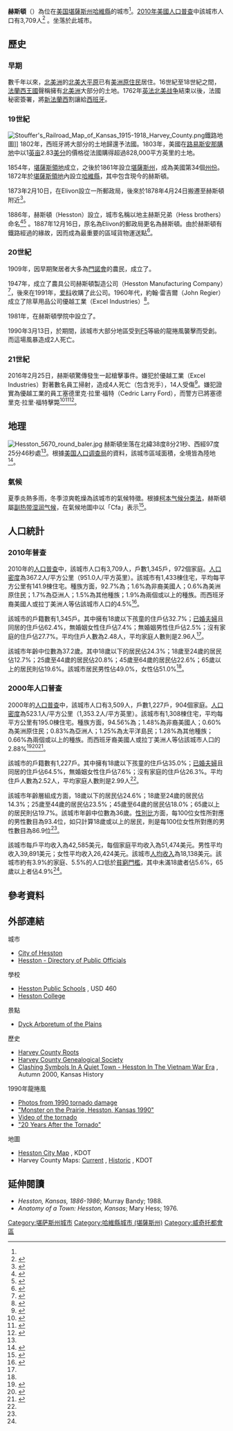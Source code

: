 {{noteTA
|G1=USState
}}
{{Infobox settlement
|name = 赫斯頓
|native_name=Hesston
|settlement_type = [[城市|城市]]
|nickname = 
|motto = ''Harvest The Good Life''<ref>City of Hesston, Kansas http://www.hesstonks.org {{Wayback|url=http://www.hesstonks.org/ |date=20150611152049 }} Retrieved on 2009-05-22</ref>
|image_skyline = Hesston-alliman.jpg
|image_caption = {{le|赫斯頓學院|Hesston College}}
|image_flag = 
|image_seal =
|image_map = Harvey_County_Kansas_Incorporated_and_Unincorporated_areas_Hesston_Highlighted.svg
|map_caption = 赫斯頓在[[哈維縣_(堪薩斯州)|哈維縣]]和[[堪薩斯州|堪薩斯州]]的位置
|image_map1 = Map of Harvey Co, Ks, USA.png
|map_caption1 = {{le|堪薩斯州運輸部|Kansas Department of Transportation}}的[[哈維縣_(堪薩斯州)|哈維縣]]地圖（[[:File:Kansas_official_transportation_map_legend.png|圖例]]）
|latd  = 38 |latm  =  8 |lats  = 21 |latNS  = N
|longd = 97 |longm = 25 |longs = 46 |longEW = W
|coordinates_footnotes    = <ref name="GNIS">[http://geonames.usgs.gov/pls/gnispublic/f?p=gnispq:3:::NO::P3_FID:477759 Geographic Names Information System (GNIS) details for Hesston, Kansas; United States Geological Survey (USGS); October 13, 1978.]</ref>
|coordinates_display = inline,title
|coordinates_type  = region:US-KS_type:city_source:GNIS
|subdivision_type = [[世界政區索引|國家]]
|subdivision_name = [[美国|美国]]
|subdivision_type1 = [[美國行政區劃|州]]
|subdivision_name1 = [[堪薩斯州|堪薩斯州]]
|subdivision_type2 = [[堪薩斯州行政區劃|縣]]
|subdivision_name2 = [[哈維縣_(堪薩斯州)|哈維縣]]
|subdivision_type3 = [[堪薩斯州鎮區列表|鎮區]]
|subdivision_name3 = [[埃馬鎮區_(哈維縣)|埃馬鎮區]]
|government_footnotes = 
|government_type = [[市长-议会制政府|市长-议会制]]
|leader_title = [[市长|市长]]
|leader_name = 大衛·考夫曼（David Kauffman）
|leader_title1 = 行政總監
|leader_name1 = 蓋瑞·埃姆里（Gary Emry）
|established_title = 設立時間
|established_date = 1886年<ref name ="HCH1"/>
|established_title1 = [[市法團|市法團]]
|established_date1 =
|area_footnotes = <ref name="Gazetteer files"/>
|area_total_sq_mi = 3.90
|area_land_sq_mi = 3.90
|area_water_sq_mi = 0
|area_total_km2 = 10.10
|area_land_km2 = 10.10
|area_water_km2 = 0
|elevation_footnotes = <ref name="GNIS"/>
|elevation_ft = 1480
|elevation_m = 451
|population_footnotes = <ref name="FactFinder"/>
|population_as_of = [[2010年美國人口普查|2010]]
|population_total = 3709
|pop_est_footnotes = <ref name="USCensusEst2014"/>
|pop_est_as_of = 2014
|population_est = 3734
|population_density_sq_mi = auto
|population_density_km2   = auto
|timezone = [[北美中部时区|CST]]
|utc_offset = -6
|timezone_DST = [[北美中部时区|CDT]]
|utc_offset_DST = -5
|postal_code_type = [[美國郵區編號|郵區編號]]
|postal_code = 67062
|area_code_type = 區域代碼
|area_code = 620
|blank_name = [[聯邦資料處理標準|FIPS編碼]]
|blank_info = 20-31600 <ref name="GNIS"/>
|blank1_name = [[地名信息系统|GNIS]]
|blank1_info = 0477759 <ref name="GNIS"/>
|website = [http://www.hesstonks.org/ hesstonks.org]
|footnotes = 
}}

'''赫斯頓'''（{{lang-en|'''Hesston'''}}）為位在[[美国|美国]][[堪薩斯州|堪薩斯州]][[哈維縣_(堪薩斯州)|哈維縣]]的城市<ref name="GNIS"/>。[[2010年美國人口普查|2010年美國人口普查]]中該城市人口有3,709人<ref name="Census2010">{{cite web|title=2010 City Population and Housing Occupancy Status|url=http://factfinder2.census.gov/faces/tableservices/jsf/pages/productview.xhtml?pid=DEC_10_PL_GCTPL2.ST13&prodType=table|publisher=U.S. Census Bureau|accessdate=March 6, 2011|archive-date=2011-07-21|archive-url=https://web.archive.org/web/20110721034521/http://factfinder2.census.gov/faces/tableservices/jsf/pages/productview.xhtml?pid=DEC_10_PL_GCTPL2.ST13&prodType=table|dead-url=no}}</ref> 。{{le|赫斯頓學院|Hesston College}}坐落於此城市。

==歷史==

===早期===
數千年以來，[[北美洲|北美洲]]的[[北美大平原|北美大平原]]已有[[美洲原住民|美洲原住民]]居住。16世紀至18世紀之間，[[法蘭西王國|法蘭西王國]]聲稱擁有[[北美洲|北美洲]]大部分的土地。1762年[[英法北美战争|英法北美战争]]結束以後，法國秘密簽署{{le|1762年楓丹白露條約|Treaty of Fontainebleau (1762)|楓丹白露條約}}，將[[新法蘭西|新法蘭西]]割讓給[[西班牙|西班牙]]。

===19世紀===
[[File:Stouffer's_Railroad_Map_of_Kansas_1915-1918_Harvey_County.png|thumb]]鐵路地圖]]
1802年，西班牙將大部分的土地歸還予法國。1803年，美國在[[路易斯安那購地|路易斯安那購地]]中以1[[英亩|英亩]]2.83[[1美分硬幣|美分]]的價格從法國購得超過828,000平方英里的土地。

1854年，[[堪薩斯領地|堪薩斯領地]]成立，之後於1861年設立[[堪薩斯州|堪薩斯州]]，成為美國第34個[[美国州份|州份]]。1872年於[[堪薩斯領地|堪薩斯領地]]內設立[[哈維縣_(堪薩斯州)|哈維縣]]，其中包含現今的赫斯頓。

1873年2月10日，在Elivon設立一所郵政局，後來於1878年4月24日搬遷至赫斯頓附近<ref>{{cite web | url=http://www.kshs.org/geog/geog_postoffices/search/county:HV | title=Kansas Post Offices, 1828-1961 (archived) | publisher=Kansas Historical Society | accessdate=11 June 2014 | deadurl=yes | archiveurl=https://web.archive.org/web/20131009125036/http://www.kshs.org/geog/geog_postoffices/search/county:HV | archivedate=2013-10-09 }}</ref>。

1886年，赫斯頓（Hesston）設立，城市名稱以地主赫斯兄弟（Hess brothers）命名<ref name ="HCH1">{{Cite web |url=http://hchm.org/harvey-county-history/ |title=Harvey County history; Harvey County Historical Society. |access-date=2016-02-26 |archive-date=2016-03-06 |archive-url=https://web.archive.org/web/20160306055609/http://hchm.org/harvey-county-history/ |dead-url=no }}</ref><ref name="Santa Fe Rail History">{{Cite web |url=http://kansasheritage.org/research/rr/santafe.html |title=Santa Fe Rail History |access-date=2016-02-26 |archive-date=2020-10-20 |archive-url=https://web.archive.org/web/20201020202315/http://www.kansasheritage.org/research/rr/santafe.html |dead-url=no }}</ref> 。1887年12月16日，原名為Elivon的郵政局更名為赫斯頓。由於赫斯頓有鐵路經過的緣故，因而成為最重要的區域貨物運送點<ref>{{cite book | url=http://books.google.com/books?id=o8X5krq3fP8C&pg=PA840#v=onepage&q&f=false | title=Kansas: A Cyclopedia of State History, Embracing Events, Institutions, Industries, Counties, Cities, Towns, Prominent Persons, Etc. | publisher=Standard Publishing Company | author=Blackmar, Frank Wilson | year=1912 | pages=840 | access-date=2016-02-26 | archive-date=2014-10-30 | archive-url=https://web.archive.org/web/20141030195808/http://books.google.com/books?id=o8X5krq3fP8C&pg=PA840#v=onepage&q&f=false | dead-url=no }}</ref>。

===20世紀===
1909年，因早期聚居者大多為[[門諾會|門諾會]]的農民，{{le|美國門諾教會|Mennonite Church USA|門諾教會}}成立了{{le|赫斯頓學院|Hesston College}}。

1947年，{{le|萊爾·約斯特|Lyle Yost}}成立了農具公司赫斯頓製造公司（Hesston Manufacturing Company）<ref name="Eagle20120406">{{cite web|last=Voorhis|first=Dan|url=http://www.kansas.com/2012/04/06/2286965/lyle-yost-founder-of-hesston-industries.html|publisher=The Wichita Eagle|title=Lyle Yost, founder of Hesston Industries, dies at age 99|accessdate=29 October 2012|archive-date=2014-08-10|archive-url=https://web.archive.org/web/20140810092401/http://www.kansas.com/2012/04/06/2286965/lyle-yost-founder-of-hesston-industries.html|dead-url=no}}</ref>，後來在1991年，[[爱科_(美国公司)|爱科]]收購了此公司。1960年代，約翰·雷吉爾（John Regier）成立了除草用品公司優越工業（Excel Industries）<ref name="ExcelHistory">{{Cite web |url=http://www.hustlerturf.com/turf_care_leader_mowers |title=Hustler History; Excel Industries. |access-date=2016-02-26 |archive-url=https://web.archive.org/web/20160302012549/http://www.hustlerturf.com/turf_care_leader_mowers |archive-date=2016-03-02 |dead-url=yes }}</ref>。

1981年，在赫斯頓學院中設立了{{le|戴克平原植物園|Dyck Arboretum of the Plains}}。

1990年3月13日，於{{le|1990年3月美國中部龍捲風爆發|March 1990 Central United States tornado outbreak|龍捲風爆發}}期間，該城市大部分地區受到[[藤田级数|F5]]等級的龍捲風襲擊而受創。而這場風暴造成2人死亡。

===21世紀===
2016年2月25日，赫斯頓驚傳發生一起槍擊事件。嫌犯於優越工業（Excel Industries）對著數名員工掃射，造成4人死亡（包含兇手），14人受傷<ref name="fox">{{cite news |title=4 killed, 14 injured in Hesston, Kansas shooting spree |url=http://www.foxnews.com/us/2016/02/25/at-least-2-people-reportedly-killed-in-kansas-workplace-shooting.html |publisher=FOX News |date=February 25, 2016 |accessdate=February 25, 2016}}</ref>。嫌犯證實為優越工業的員工塞德里克·拉里·福特（Cedric Larry Ford），而警方已將塞德里克·拉里·福特擊斃<ref name="rt">{{cite news |title=4 dead, 14 injured in Kansas shooting, shooter ID'd |url=https://www.rt.com/usa/333662-kansas-shooting-hesston-ak/#.Vs-o-5n7tZE.twitter |publisher=Russia Today |date=February 25, 2016 |accessdate=February 25, 2016 |archive-date=2020-12-24 |archive-url=https://web.archive.org/web/20201224014711/https://www.rt.com/usa/333662-kansas-shooting-hesston-ak/#.Vs-o-5n7tZE.twitter |dead-url=no }}</ref><ref name="nbc">{{cite news |title=Gunman Among 4 Dead, 14 Hurt in Kansas Workplace Shooting |url=http://www.nbcnewyork.com/news/national-international/Hesston-Kansas-Active-Shooter-Shelter-in-Place-370193601.html?_osource=SocialFlowTwt_NYBrand |work=NBC New York |date=February 25, 2016 |accessdate=February 25, 2016 |archive-date=2018-07-11 |archive-url=https://web.archive.org/web/20180711091842/https://www.nbcnewyork.com/news/national-international/Hesston-Kansas-Active-Shooter-Shelter-in-Place-370193601.html?_osource=SocialFlowTwt_NYBrand |dead-url=no }}</ref><ref name="usatoday">{{cite news |title=Multiple dead plus shooter after Kansas shootings; up to 20 injured |url=http://www.usatoday.com/story/news/2016/02/25/reports-2-dead-hesston-kansas-workplace-shooting/80954886/ |publisher=[[USA_Today|USA Today]] |date=February 25, 2016 |accessdate=February 25, 2016 |first=Melanie |last=Eversley |archive-date=2021-02-26 |archive-url=https://web.archive.org/web/20210226080422/https://www.usatoday.com/story/news/2016/02/25/reports-2-dead-hesston-kansas-workplace-shooting/80954886/ |dead-url=no }}</ref>。

==地理==
[[File:Hesston_5670_round_baler.jpg|thumb]]
赫斯頓坐落在北緯38度8分21秒、西經97度25分46秒處<ref name="GNIS"/>。根據[[美国人口调查局|美国人口调查局]]的資料，該城市區域面積{{convert|10.10|sqkm||sqmi2}}，全境皆為陸地<ref name ="Gazetteer files">{{cite web|title=US Gazetteer files 2010|url=http://www.census.gov/geo/www/gazetteer/files/Gaz_places_national.txt|publisher=[[美国人口调查局|美国人口调查局]]|accessdate=2012-07-06|archive-url=https://www.webcitation.org/699nOulzi?url=http://www.census.gov/geo/www/gazetteer/files/Gaz_places_national.txt|archive-date=2012-07-14|dead-url=yes}}</ref>。

===氣候===
夏季炎熱多雨，冬季涼爽乾燥為該城市的氣候特徵。根據[[柯本气候分类法|柯本气候分类法]]，赫斯頓屬[[副热带湿润气候|副热带湿润气候]]，在氣候地圖中以「Cfa」表示<ref>{{Cite web |url=http://www.weatherbase.com/weather/weather-summary.php3?s=593537&cityname=Hesston%2C+Kansas%2C+United+States+of+America&units= |title=Climate Summary for Hesston, Kansas |access-date=2016-02-26 |archive-date=2020-09-27 |archive-url=https://web.archive.org/web/20200927014719/https://weatherbase.com/weather/weather-summary.php3?s=593537&cityname=Hesston%2C+Kansas%2C+United+States+of+America&units= |dead-url=no }}</ref>。

==人口統計==
{{US Census population
|align=left
|1930= 526
|1940= 403
|1950= 686
|1960= 1103
|1970= 1926
|1980= 3013
|1990= 3012
|2000= 3509
|2010= 3709
|estyear=2014
|estimate=3734
|estref=<ref name="USCensusEst2014">{{cite web|url=http://www.census.gov/popest/data/cities/totals/2014/SUB-EST2014.html|title=Annual Estimates of the Resident Population for Incorporated Places: April 1, 2010 to July 1, 2014|accessdate=June 4, 2015|archive-url=https://web.archive.org/web/20150523034651/https://www.census.gov/popest/data/cities/totals/2014/SUB-EST2014.html|archive-date=2015-05-23|dead-url=yes}}</ref>
|align-fn=center
|footnote=[http://www.census.gov/prod/www/abs/decennial/ U.S. Decennial Census]
}}

===2010年普查===
2010年的[[2010年美國人口普查|人口普查]]中，該城市人口有3,709人，戶數1,345戶，972個家庭。[[人口密度|人口密度]]為367.2人/平方公里（951.0人/平方英里）。該城市有1,433棟住宅，平均每平方公里有141.9棟住宅。種族方面，92.7%為{{le|美國種族和民族|Race and ethnicity in the United States Census|白人}}；1.6%為非裔美國人；0.6%為美洲原住民；1.7%為亞洲人；1.5%為其他種族；1.9%為兩個或以上的種族。而西班牙裔美國人或拉丁美洲人等佔該城市人口的4.5%<ref name ="FactFinder">{{cite web|title=American FactFinder|url=http://factfinder2.census.gov/faces/nav/jsf/pages/index.xhtml|publisher=[[美国人口调查局|美国人口调查局]]|accessdate=2012-07-06|archive-date=2012-02-17|archive-url=https://www.webcitation.org/65WtHj6J5?url=http://factfinder2.census.gov/faces/nav/jsf/pages/index.xhtml|dead-url=no}}</ref>。

該城市的戶籍數有1,345戶。其中擁有18歲以下孩童的住戶佔32.7%；[[婚姻|已婚夫婦]]且同居的住戶佔62.4%，無婚姻女性住戶佔7.4%；無婚姻男性住戶佔2.5%；沒有家庭的住戶佔27.7%。平均住戶人數為2.48人，平均家庭人數則是2.96人<ref name ="FactFinder"/>。

該城市年齡中位數為37.2歲。其中18歲以下的居民佔24.3%；18歲至24歲的居民佔12.7%；25歲至44歲的居民佔20.8%；45歲至64歲的居民佔22.6%；65歲以上的居民則佔19.6%。該城市居民男性佔49.0%，女性佔51.0%<ref name ="FactFinder"/>。

===2000年人口普查===
2000年的[[2000年美國人口普查|人口普查]]中，該城市人口有3,509人，戶數1,227戶，904個家庭。[[人口密度|人口密度]]為523.1人/平方公里（1,353.2人/平方英里）。該城市有1,308棟住宅，平均每平方公里有195.0棟住宅。種族方面，94.56%為{{le|美國種族和民族|Race and ethnicity in the United States Census|白人}}；1.48%為非裔美國人；0.60%為美洲原住民；0.83%為亞洲人；1.25%為太平洋島民；1.28%為其他種族；0.66%為兩個或以上的種族。而西班牙裔美國人或拉丁美洲人等佔該城市人口的2.88%<ref>{{Cite web |url=http://www.census.gov/prod/cen2000/phc-3-18.pdf |title=U.S. Census Bureau - 2000 Census, Population and Housing Unit Counts for Kansas |access-date=2016-02-26 |archive-date=2006-06-13 |archive-url=https://web.archive.org/web/20060613214524/http://www.census.gov/prod/cen2000/phc-3-18.pdf |dead-url=no }}</ref><ref>{{Cite web |url=http://www.census.gov/prod/cen1990/cph2/cph-2-18.pdf |title=U.S. Census Bureau - 1990 Census, Population and Housing Unit Counts for Kansas |access-date=2016-02-26 |archive-date=2021-05-06 |archive-url=https://web.archive.org/web/20210506075408/https://www.census.gov/prod/cen1990/cph2/cph-2-18.pdf |dead-url=no }}</ref><ref name="GR2">{{cite web|url=http://factfinder2.census.gov|publisher=[[美国人口调查局|美国人口调查局]]|accessdate=2008-01-31|title=American FactFinder|archive-date=2013-09-11|archive-url=https://web.archive.org/web/20130911234518/http://factfinder2.census.gov/|dead-url=no}}</ref>。

該城市的戶籍數有1,227戶。其中擁有18歲以下孩童的住戶佔35.0%；[[婚姻|已婚夫婦]]且同居的住戶佔64.5%，無婚姻女性住戶佔7.6%；沒有家庭的住戶佔26.3%。平均住戶人數為2.52人，平均家庭人數則是2.99人<ref name="GR2" />。

該城市年齡層組成方面，18歲以下的居民佔24.6%；18歲至24歲的居民佔14.3%；25歲至44歲的居民佔23.5%；45歲至64歲的居民佔18.0%；65歲以上的居民則佔19.7%。該城市年齡中位數為36歲。[[性別比|性別比]]方面，每100位女性所對應的男性數目為93.4位，如只計算18歲或以上的居民，則是每100位女性所對應的男性數目為86.9位<ref name="GR2" />。

該城市每戶平均收入為42,585美元，每個家庭平均收入為51,474美元。男性平均收入39,891美元；女性平均收入26,424美元。該城市[[人均收入|人均收入]]為18,138美元。該城市約有3.9%的家庭、5.5%的人口低於[[貧窮門檻|貧窮門檻]]，其中未滿18歲者佔5.6%，65歲以上者佔4.9%<ref name="GR2" />。

==參考資料==
{{Reflist|30em}}

==外部連結==
{{Commons category|Hesston, Kansas}}
;城市
* [http://www.hesstonks.org/ City of Hesston] {{Wayback|url=http://www.hesstonks.org/ |date=20150611152049 }}
* [https://web.archive.org/web/20110505123151/http://www.lkm.org/directory/cities.php?ID=533 Hesston - Directory of Public Officials]
;學校
* [http://www.hesstonschools.org Hesston Public Schools] {{Webarchive|url=https://archive.is/20130113070911/http://www.hesstonschools.org/ |date=2013-01-13 }}, USD 460
* [http://www.hesston.edu Hesston College] {{Wayback|url=http://www.hesston.edu/ |date=20210429192136 }}
;景點
* [http://www.dyckarboretum.org Dyck Arboretum of the Plains] {{Wayback|url=http://www.dyckarboretum.org/ |date=20210420100920 }}
;歷史
* [http://www.harveycountyroots.com Harvey County Roots] {{Wayback|url=http://www.harveycountyroots.com/ |date=20110207182638 }}
* [https://web.archive.org/web/20100924035756/http://hcgsks.org/ Harvey County Genealogical Society]
* [http://www.kshs.org/publicat/history/2000autumn_juhnke.pdf Clashing Symbols In A Quiet Town - Hesston In The Vietnam War Era] {{Wayback|url=http://www.kshs.org/publicat/history/2000autumn_juhnke.pdf |date=20120330050708 }}, Autumn 2000, Kansas History
;1990年龍捲風
* [https://web.archive.org/web/20140811014446/http://www.kansas.com/2009/03/26/749220/hesston-tornado-march-1990.html Photos from 1990 tornado damage]
* [https://web.archive.org/web/20120216111338/http://www.newtonarc.net/weather/hesston.html "Monster on the Prairie, Hesston, Kansas 1990"]
* [http://youtube.com/watch?v=vgbzKF_pSXo Video of the tornado] {{Wayback|url=http://youtube.com/watch?v=vgbzKF_pSXo |date=20180415170629 }}
* [http://www.crh.noaa.gov/ict/?n=hesston "20 Years After the Tornado"] {{Wayback|url=http://www.crh.noaa.gov/ict/?n=hesston |date=20150315004314 }}
;地圖
* [http://www.ksdot.org/Assets/wwwksdotorg/bureaus/burTransPlan/maps/city-pdf/hesston.PDF Hesston City Map] {{Wayback|url=http://www.ksdot.org/Assets/wwwksdotorg/bureaus/burTransPlan/maps/city-pdf/hesston.PDF |date=20200505212139 }}, KDOT
* Harvey County Maps: [http://www.ksdot.org/Assets/wwwksdotorg/bureaus/burTransPlan/maps/county-pdf/harvey.PDF Current] {{Wayback|url=http://www.ksdot.org/Assets/wwwksdotorg/bureaus/burTransPlan/maps/county-pdf/harvey.PDF |date=20210513082059 }}, [http://www.ksdot.org/bureaus/burtransplan/maps/PastPublishedCounty.asp Historic] {{Wayback|url=http://www.ksdot.org/bureaus/burtransplan/maps/PastPublishedCounty.asp |date=20140702055713 }}, KDOT

==延伸閱讀==
* ''Hesston, Kansas, 1886-1986''; Murray Bandy; 1988.
* ''Anatomy of a Town: Hesston, Kansas''; Mary Hess; 1976.

{{哈維縣 (堪薩斯州)}}

{{DEFAULTSORT:Hessto}}
[[Category:堪萨斯州城市|Category:堪萨斯州城市]]
[[Category:哈維縣城市_(堪薩斯州)|Category:哈維縣城市 (堪薩斯州)]]
[[Category:威奇托都會區|Category:威奇托都會區]]